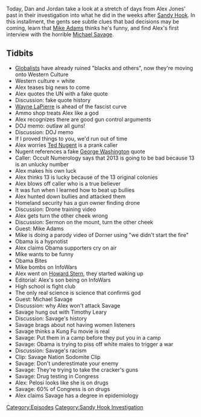 {{DEFAULTSORT:
    #_EPISODE_0321:February 24-26, 2013
}}{{Episode
    | title             = February 24-26, 2013
    | caption           = Listen to this episode on [https://knowledgefight.libsyn.com/knowledge-fight-february-24-26-2013 Libsyn] [https://open.spotify.com/episode/0zpEVeAgrz69hDudYFgGQd Spotify], Read the [[Transcript/321: February 24-26, 2013|Unofficial Transcript]]
    | episodeNumber     = 321
    | length            = 01:34:36
    | airDate           = July 15, 2019
    | coverageStartDate = February 24, 2013
    | coverageEndDate   = February 26, 2013
    | episodeType       = [[:Category:Sandy Hook Investigation|Sandy Hook Investigation]]
    | appearance        = [[Wayne LaPierre]], [[Ted Nugent]], [[Mike Adams]], [[Michael Savage]], [[Timothy Leary]]
    | oocDrop           = My religion is facts
    | previousEpisode   = [[320: February 21-22, 2013]]
    | nextEpisode       = [[322: July 16-17, 2019]]
}}

{{Stub}}

Today, Dan and Jordan take a look at a stretch of days from Alex Jones' past in their investigation into what he did in the weeks after [[The Sandy Hook Elementary Massacre|Sandy Hook]]. In this installment, the gents see subtle clues that bad decisions may be coming, learn that [[Mike Adams]] thinks he's funny, and find Alex's first interview with the horrible [[Michael Savage]].

==Tidbits==

*[[Globalists]] have already ruined "blacks and others", now they're moving onto Western Culture
*Western culture = white
*Alex teases big news to come
*Alex quotes the UN with a fake quote
*Discussion: fake quote history
*[[Wayne LaPierre]] is ahead of the fascist curve
*Ammo shop treats Alex like a god
*Alex recognizes there are good gun control arguments
*DOJ memo: outlaw all guns!
*Discussion: DOJ memo
*If I proved things to you, we'd run out of time
*Alex worries [[Ted Nugent]] is a prank caller
*Nugent references a fake [[George Washington]] quote
*Caller: Occult Numerology says that 2013 is going to be bad because 13 is an unlucky number
*Alex makes his own luck
*Alex thinks 13 is lucky because of the 13 original colonies
*Alex blows off caller who is a true believer
*It was fun when I learned how to beat up bullies
*Alex hunted down bullies and attacked them
*Homeland security has a gun owner finding drone
*Discussion: Drone training video
*Alex gets turn the other cheek wrong
*Discussion: Sermon on the mount, turn the other cheek
*Guest: Mike Adams
*Mike is doing a parody video of Dorner using "we didn't start the fire"
*Obama is a hypnotist
*Alex claims Obama supporters cry on air
*Mike wants to be funny
*Obama Bites
*Mike bombs on InfoWars
*Alex went on [[Howard Stern]], they started waking up
*Editorial: Alex's son being on InfoWars
*High school is fight club
*The only real science is science that confirms god
*Guest: Michael Savage
*Discussion: why Alex won't attack Savage
*Savage hung out with Timothy Leary
*Discussion: Savage's history
*Savage brags about not having women listeners
*Savage thinks a Kung Fu movie is real
*Savage: Put them in a camp before they put you in a camp
*Savage: Obama is trying to piss off white males to trigger a war
*Discussion: Savage's racism
*Clip: Savage Nation Sodomite Clip
*Savage: Don't underestimate your enemy
*Savage: They're trying to take the cracker's guns
*Savage: Drug testing in Congress
*Alex: Pelosi looks like she is on drugs
*Savage: 60% of Congress is on drugs
*Alex claims Savage has a degree in epidemiology

[[Category:Episodes]]
[[Category:Sandy Hook Investigation]]
